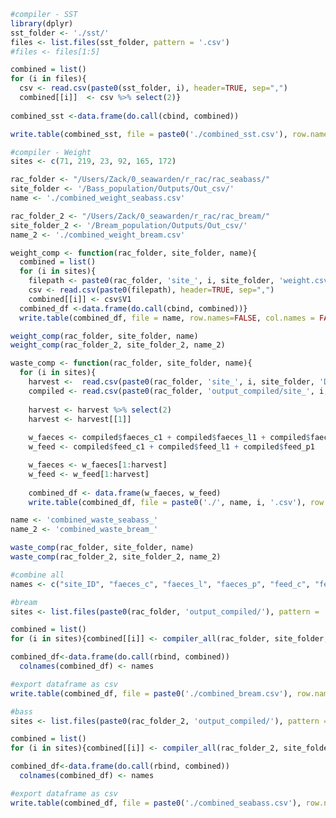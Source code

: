 ```r
#compiler - SST
library(dplyr)
sst_folder <- './sst/'
files <- list.files(sst_folder, pattern = '.csv')
#files <- files[1:5]

combined = list()
for (i in files){
  csv <- read.csv(paste0(sst_folder, i), header=TRUE, sep=",")
  combined[[i]]  <- csv %>% select(2)}
  
combined_sst <-data.frame(do.call(cbind, combined))

write.table(combined_sst, file = paste0('./combined_sst.csv'), row.names=FALSE, col.names = FALSE, sep=",")
```

```r
#compiler - Weight
sites <- c(71, 219, 23, 92, 165, 172)

rac_folder <- "/Users/Zack/0_seawarden/r_rac/rac_seabass/"
site_folder <- '/Bass_population/Outputs/Out_csv/'
name <- './combined_weight_seabass.csv'

rac_folder_2 <- "/Users/Zack/0_seawarden/r_rac/rac_bream/"
site_folder_2 <- '/Bream_population/Outputs/Out_csv/'
name_2 <- './combined_weight_bream.csv'

weight_comp <- function(rac_folder, site_folder, name){
  combined = list()
  for (i in sites){
    filepath <- paste0(rac_folder, 'site_', i, site_folder, 'weight.csv')
    csv <- read.csv(paste0(filepath), header=TRUE, sep=",")
    combined[[i]] <- csv$V1
  combined_df <-data.frame(do.call(cbind, combined))}
  write.table(combined_df, file = name, row.names=FALSE, col.names = FALSE, sep=",")}

weight_comp(rac_folder, site_folder, name)
weight_comp(rac_folder_2, site_folder_2, name_2)
```

```r
waste_comp <- function(rac_folder, site_folder, name){
  for (i in sites){ 
    harvest <-  read.csv(paste0(rac_folder, 'site_', i, site_folder, 'Days_to_commercial_size.csv'))
    compiled <- read.csv(paste0(rac_folder, 'output_compiled/site_', i, '_compiled.csv'), header=TRUE, sep=",") 
    
    harvest <- harvest %>% select(2)
    harvest <- harvest[[1]]
    
    w_faeces <- compiled$faeces_c1 + compiled$faeces_l1 + compiled$faeces_p1
    w_feed <- compiled$feed_c1 + compiled$feed_l1 + compiled$feed_p1

    w_faeces <- w_faeces[1:harvest]
    w_feed <- w_feed[1:harvest]
    
    combined_df <- data.frame(w_faeces, w_feed)
    write.table(combined_df, file = paste0('./', name, i, '.csv'), row.names=FALSE, col.names = TRUE, sep=",")}}

name <- 'combined_waste_seabass_'
name_2 <- 'combined_waste_bream_'

waste_comp(rac_folder, site_folder, name)
waste_comp(rac_folder_2, site_folder_2, name_2)
```

```r
#combine all
names <- c("site_ID", "faeces_c", "faeces_l", "faeces_p", "feed_c", "feed_l", "feed_p", "harvest day") #colnames

#bream
sites <- list.files(paste0(rac_folder, 'output_compiled/'), pattern = '.csv')

combined = list()
for (i in sites){combined[[i]] <- compiler_all(rac_folder, site_folder, i)}

combined_df<-data.frame(do.call(rbind, combined))
  colnames(combined_df) <- names

#export dataframe as csv
write.table(combined_df, file = paste0('./combined_bream.csv'), row.names=FALSE, col.names = TRUE, sep=",")

#bass
sites <- list.files(paste0(rac_folder_2, 'output_compiled/'), pattern = '.csv')

combined = list()
for (i in sites){combined[[i]] <- compiler_all(rac_folder_2, site_folder_2, i)}

combined_df<-data.frame(do.call(rbind, combined))
  colnames(combined_df) <- names

#export dataframe as csv
write.table(combined_df, file = paste0('./combined_seabass.csv'), row.names=FALSE, col.names = TRUE, sep=",")
```